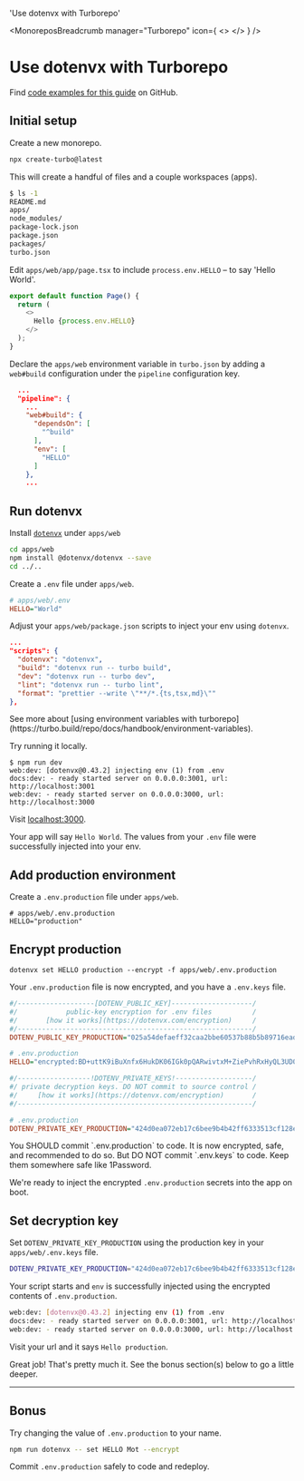 
  'Use dotenvx with Turborepo'

<MonoreposBreadcrumb manager="Turborepo" icon={
  <>
    <TurborepoIcon className="h-9 w-9 text-[#EF4444]"/>
  </>
} />
# Use dotenvx with Turborepo
<GuideHeading lead={description} />

<Note>
  Find <a href="https://github.com/dotenvx/examples/tree/main/monorepos/turborepo">code examples for this guide</a> on GitHub.
</Note>

## Initial setup

Create a new monorepo.

```bash
npx create-turbo@latest
```

This will create a handful of files and a couple workspaces (apps).

```bash
$ ls -1
README.md
apps/
node_modules/
package-lock.json
package.json
packages/
turbo.json
```

Edit `apps/web/app/page.tsx` to include `process.env.HELLO` – to say 'Hello World'.

```js {{ title: 'apps/web/app/page.tsx' }}
export default function Page() {
  return (
    <>
      Hello {process.env.HELLO}
    </>
  );
}
```

Declare the `apps/web` environment variable in `turbo.json` by adding a `web#build` configuration under the `pipeline` configuration key.

```json {{ title: 'turbo.json' }}
  ...
  "pipeline": {
    ...
    "web#build": {
      "dependsOn": [
        "^build"
      ],
      "env": [
        "HELLO"
      ]
    },
    ...
```

## Run dotenvx

Install [`dotenvx`](https://github.com/dotenvx/dotenvx) under `apps/web`

```bash
cd apps/web
npm install @dotenvx/dotenvx --save
cd ../..
```

Create a `.env` file under `apps/web`.

```ini {{ title: 'apps/web/.env' }}
# apps/web/.env
HELLO="World"
```

Adjust your `apps/web/package.json` scripts to inject your env using `dotenvx`.

```json {{ title: "apps/web/package.json" }}
...
"scripts": {
  "dotenvx": "dotenvx",
  "build": "dotenvx run -- turbo build",
  "dev": "dotenvx run -- turbo dev",
  "lint": "dotenvx run -- turbo lint",
  "format": "prettier --write \"**/*.{ts,tsx,md}\""
},
```

<Note>
  See more about [using environment variables with turborepo](https://turbo.build/repo/docs/handbook/environment-variables).
</Note>

Try running it locally.

```
$ npm run dev
web:dev: [dotenvx@0.43.2] injecting env (1) from .env
docs:dev: - ready started server on 0.0.0.0:3001, url: http://localhost:3001
web:dev: - ready started server on 0.0.0.0:3000, url: http://localhost:3000
```

Visit [localhost:3000](http://locahost:3000).

<ScreenshotBrowser url="/assets/docs/hello-world.png" www="localhost:3000" />

Your app will say `Hello World`. The values from your `.env` file were successfully injected into your env.

## Add production environment

Create a `.env.production` file under `apps/web`.

```shell {{ title: 'apps/web/.env.production' }}
# apps/web/.env.production
HELLO="production"
```

## Encrypt production

```shell
dotenvx set HELLO production --encrypt -f apps/web/.env.production
```

Your `.env.production` file is now encrypted, and you have a `.env.keys` file.

```ini {{ title: "apps/web/.env.production" }}
#/-------------------[DOTENV_PUBLIC_KEY]--------------------/
#/            public-key encryption for .env files          /
#/       [how it works](https://dotenvx.com/encryption)     /
#/----------------------------------------------------------/
DOTENV_PUBLIC_KEY_PRODUCTION="025a54defaeff32caa2bbe60537b88b5b89716eade6df08418d7a68f5c4f742be6"

# .env.production
HELLO="encrypted:BD+uttK9iBuXnfx6HukDK06IGk0pQARwivtxM+ZiePvhRxHyQL3UD0sf0ayLw/P5Y/BED//zRiTlUf6nENuu7QhNJ24g3uADfrDfhvYi/MOHjmfKyRiu+yOxSw6e+c0yRNukS+n8SxONnec="
```

```ini {{ title: "apps/web/.env.keys" }}
#/------------------!DOTENV_PRIVATE_KEYS!-------------------/
#/ private decryption keys. DO NOT commit to source control /
#/     [how it works](https://dotenvx.com/encryption)       /
#/----------------------------------------------------------/

# .env.production
DOTENV_PRIVATE_KEY_PRODUCTION="424d0ea072eb17c6bee9b4b42ff6333513cf128ea3d5d60ccf79246ca7c3f786"
```

<Note>
  You SHOULD commit `.env.production` to code. It is now encrypted, safe, and recommended to do so. But DO NOT commit `.env.keys` to code. Keep them somewhere safe like 1Password.
</Note>

We're ready to inject the encrypted `.env.production` secrets into the app on boot.

## Set decryption key

Set `DOTENV_PRIVATE_KEY_PRODUCTION` using the production key in your `apps/web/.env.keys` file.

```bash
DOTENV_PRIVATE_KEY_PRODUCTION="424d0ea072eb17c6bee9b4b42ff6333513cf128ea3d5d60ccf79246ca7c3f786" npm run dev
```

Your script starts and `env` is successfully injected using the encrypted contents of `.env.production`.

```sh
web:dev: [dotenvx@0.43.2] injecting env (1) from .env
docs:dev: - ready started server on 0.0.0.0:3001, url: http://localhost:3001
web:dev: - ready started server on 0.0.0.0:3000, url: http://localhost:3000
```

Visit your url and it says `Hello production`.

<ScreenshotBrowser url="/assets/docs/hello-production.png" www="localhost:3000" />

<WellDone/>

Great job! That's pretty much it. See the bonus section(s) below to go a little deeper.

---

## Bonus

Try changing the value of `.env.production` to your name.

```sh
npm run dotenvx -- set HELLO Mot --encrypt
```

Commit `.env.production` safely to code and redeploy.

<ScreenshotBrowser url="/assets/docs/hello-mot.png" />
